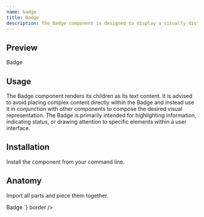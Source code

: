 ```yaml
---
name: badge
title: Badge
description: The Badge component is designed to display a visually distinct element resembling a badge.
---
```

## Preview

<Preview>
  <Badge>Badge</Badge>
</Preview>

## Usage
The Badge component renders its children as its text content. 
It is advised to avoid placing complex content directly within the Badge and instead use it in conjunction with other components to compose the desired visual representation.
The Badge is primarily intended for highlighting information, indicating status, or drawing attention to specific elements within a user interface.

## Installation

Install the component from your command line.

<LiveProvider>
    <LiveEditor code={`npm install @raystack/apsara`} border/>
</LiveProvider>


## Anatomy
Import all parts and piece them together.

<LiveProvider>
    <LiveEditor code={`
    
<Badge>Badge</Badge>
`} border />
</LiveProvider>
